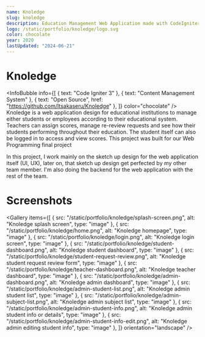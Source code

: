 ```yaml
---
name: Knoledge
slug: knoledge
description: Education Management Web Application made with CodeIgniter 3.
logo: /static/portfolio/knoledge/logo.svg
color: chocolate
year: 2020
lastUpdated: "2024-06-21"
---
```


# Knoledge
<InfoBubble
    info={[
        { text: "Code Igniter 3" },
        { text: "Content Management System" },
        { text: "Open Source", href: "https://github.com/Itsakaseru/Knoledge" },
    ]}
    color="chocolate"
/>
Knoledge is a web application design for educational institutions to manage either students or employees according to their educational system. Teachers can assign scores, manage re-review requests and see how their students performing throughout their education. The student itself can also be logged in to access and view scores. This project was built for our Web Programming final project

In this project, I work mainly on the sketch up design for the web application itself (UI, UX), later on, that sketch up design get perfected by my other team member. I'm also doing the backend for the web application with the rest of the team.

# Screenshots
<Gallery
    items={[
        {
            src: "/static/portfolio/knoledge/splash-screen.png",
            alt: "Knoledge splash screen",
            type: "image"
        },
        {
            src: "/static/portfolio/knoledge/home.png",
            alt: "Knoledge homepage",
            type: "image"
        },
        {
            src: "/static/portfolio/knoledge/login.png",
            alt: "Knoledge login screen",
            type: "image"
        },
        {
            src: "/static/portfolio/knoledge/student-dashboard.png",
            alt: "Knoledge student dashboard",
            type: "image"
        },
        {
            src: "/static/portfolio/knoledge/student-request-review.png",
            alt: "Knoledge student request review form",
            type: "image"
        },
        {
            src: "/static/portfolio/knoledge/teacher-dashboard.png",
            alt: "Knoledge teacher dashboard",
            type: "image"
        },
        {
            src: "/static/portfolio/knoledge/admin-dashboard.png",
            alt: "Knoledge admin dashboard",
            type: "image"
        },
        {
            src: "/static/portfolio/knoledge/admin-student-list.png",
            alt: "Knoledge admin student list",
            type: "image"
        },
        {
            src: "/static/portfolio/knoledge/admin-subject-list.png",
            alt: "Knoledge admin subject list",
            type: "image"
        },
        {
            src: "/static/portfolio/knoledge/admin-student-info.png",
            alt: "Knoledge admin student info or details",
            type: "image"
        },
        {
            src: "/static/portfolio/knoledge/admin-student-info-edit.png",
            alt: "Knoledge admin editing student info",
            type: "image"
        },
    ]}
    orientation="landscape"
/>